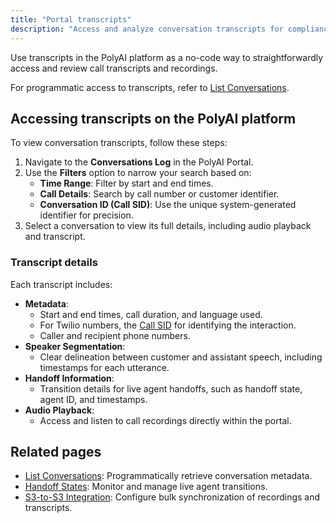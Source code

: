 ```yaml
---
title: "Portal transcripts"
description: "Access and analyze conversation transcripts for compliance, quality assurance, and reporting."
---
```


Use transcripts in the PolyAI platform as a no-code way to straightforwardly access and review call transcripts and recordings.

For programmatic access to transcripts, refer to [List Conversations](list-conversations).

## Accessing transcripts on the PolyAI platform

To view conversation transcripts, follow these steps:

1. Navigate to the **Conversations Log** in the PolyAI Portal.
2. Use the **Filters** option to narrow your search based on:
   - **Time Range**: Filter by start and end times.
   - **Call Details**: Search by call number or customer identifier.
   - **Conversation ID (Call SID)**: Use the unique system-generated identifier for precision.
3. Select a conversation to view its full details, including audio playback and transcript.

### Transcript details

Each transcript includes:
- **Metadata**:
  - Start and end times, call duration, and language used.
  - For Twilio numbers, the [Call SID](https://help.twilio.com/articles/223180488-What-is-a-Call-SID) for identifying the interaction.
  - Caller and recipient phone numbers.
- **Speaker Segmentation**:
  - Clear delineation between customer and assistant speech, including timestamps for each utterance.
- **Handoff Information**:
  - Transition details for live agent handoffs, such as handoff state, agent ID, and timestamps.
- **Audio Playback**:
  - Access and listen to call recordings directly within the portal.

## Related pages

- [List Conversations](list-conversations): Programmatically retrieve conversation metadata.
- [Handoff States](handoff-states): Monitor and manage live agent transitions.
- [S3-to-S3 Integration](s3-to-s3): Configure bulk synchronization of recordings and transcripts.